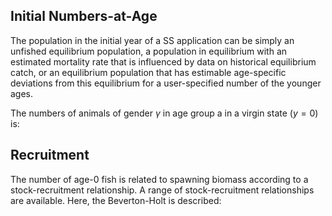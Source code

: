 ## Initial Numbers-at-Age

The population in the initial year of a SS application can be simply an unfished equilibrium population, a population in equilibrium with an estimated mortality rate that is influenced by data on historical equilibrium catch, or an equilibrium population that has estimable age-specific deviations from this equilibrium for a user-specified number of the younger ages.

The numbers of animals of gender $\gamma$ in age group a in a virgin state ($y=0$) is:




## Recruitment

The number of age-0 fish is related to spawning biomass according to a stock-recruitment relationship. A range of stock-recruitment relationships are available. Here, the Beverton-Holt is described:

